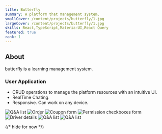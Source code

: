 ```yaml
---
title: Butterfly
summary: A platform that management system.
smallCover: /content/projects/butterfly/1.jpg
largeCover: /content/projects/butterfly/1.jpg
skills: React,TypeScript,Materia-UI,React Query
featured: true
rank: 1
---
```


## About

butterfly is a learning management system.

### User Application

- CRUD operations to manage the platform resources with an intuitive UI.
- RealTime Chating.
- Responsive. Can work on any device.

<div className="grid gap-1 sm:grid-cols-2 [&_*]:m-0 [&_img]:object-cover">
  <Image src="1.jpg" alt="Q&A list" />
  <Image src="3.jpg" alt="Order" linkClassName="row-span-2 h-full" />
  <Image src="4.jpg" alt="Coupon form" />
  <Image src="2.jpg" alt="Permission checkboxes form" />
  <Image src="5.jpg" alt="Driver details" />
  <Image src="6.jpg" alt="Q&A list" />
  <Image src="7.jpg" alt="Q&A list" />
</div>

{/* hide for now */}
